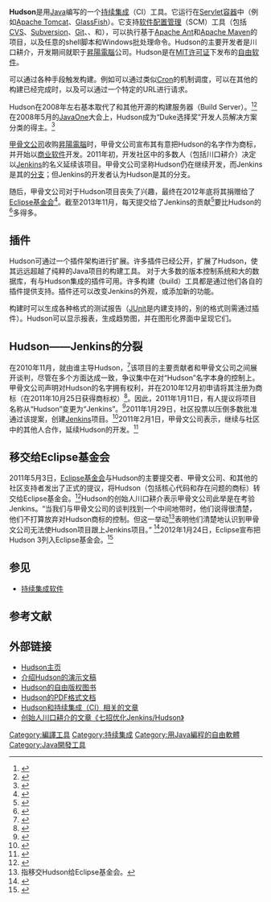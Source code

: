 {{NoteTA|G1=IT}}
{{Infobox software
| name                   = Hudson
| logo                   = 
| screenshot             = [[File:Hudson_Screenshot.png|250px]]
| caption                = 示例：Hudson在浏览器中运行
| developer              = 
| latest_release_version = 3.2.0
| latest_release_date    = {{Release date|2014|07|14}}
| latest_preview_version = 
| latest_preview_date    = 
| operating_system       = [[跨平台|跨平台]]
| programming_language   = [[Java|Java]]
| genre                  = [[持续集成|持续集成]]
| license                = [[MIT许可证|MIT许可证]]
| website                = {{URL|http://hudson-ci.org/}}
| AsOf                   = {{Release date|2014|01|17}}
}}

'''Hudson'''是用[[Java|Java]]编写的一个[[持续集成|持续集成]]（CI）工具。它运行在[[Servlet容器|Servlet容器]]中（例如[[Apache_Tomcat|Apache Tomcat]]、[[GlassFish|GlassFish]]）。它支持[[软件配置管理|软件配置管理]]（SCM）工具（包括[[CVS|CVS]]、[[Subversion|Subversion]]、[[Git|Git]]、{{tsl|en|Perforce}}、{{tsl|en|Clearcase}}和{{link-en|Rational Team Concert|Rational Team Concert|RTC}}），可以执行基于[[Apache_Ant|Apache Ant]]和[[Apache_Maven|Apache Maven]]的项目，以及任意的shell脚本和Windows批处理命令。Hudson的主要开发者是川口耕介，开发期间就职于[[昇陽電腦|昇陽電腦]]公司。Hudson是在[[MIT许可证|MIT许可证]]下发布的[[自由软件|自由软件]]。 

可以通过各种手段触发构建。例如可以通过类似[[Cron|Cron]]的机制调度，可以在其他的构建已经完成时，以及可以通过一个特定的URL进行请求。

Hudson在2008年左右基本取代了{{tsl|en|CruiseControl}}和其他开源的构建服务器（Build Server）。<ref name="dyer">{{cite web|url= http://blog.uncommons.org/2008/05/09/why-are-you-still-not-using-hudson/|title= Why are you still not using Hudson?|accessdate= 2008-05-21|author= Dan Dyer|archive-date= 2012-04-26|archive-url= https://www.webcitation.org/67CZmfLu6?url=http://blog.uncommons.org/2008/05/09/why-are-you-still-not-using-hudson/|dead-url= no}}</ref><ref name="stackoverflow">{{cite web |url= http://stackoverflow.com/questions/604385/what-is-the-difference-between-hudson-and-cruisecontrol-for-java-projects |title= What is the difference between Hudson and CruiseControl for Java projects? |accessdate= 2011-01-17 |work= Stack Overflow |archive-date= 2010-09-06 |archive-url= https://web.archive.org/web/20100906110859/http://stackoverflow.com/questions/604385/what-is-the-difference-between-hudson-and-cruisecontrol-for-java-projects |dead-url= no }}</ref>在2008年5月的[[JavaOne|JavaOne]]大会上，Hudson成为“Duke选择奖”开发人员解决方案分类的得主。<ref name="javaone">{{cite web |url= http://java.sun.com/javaone/sf/2008/articles/2008dukeschoiceawards.jsp |title= 2008 JavaOne Conference: Duke's Choice Awards Winners for 2008 |accessdate= 2008-05-21 |archive-date= 2012-04-26 |archive-url= https://www.webcitation.org/67CZpyTCk?url=http://java.sun.com/javaone/sf/2008/articles/2008dukeschoiceawards.jsp |dead-url= no }}</ref>

[[甲骨文公司|甲骨文公司]]收购[[昇陽電腦|昇陽電腦]]时，甲骨文公司宣布其有意把Hudson的名字作为商标，并开始以[[商业软件|商业软件]]开发。2011年初，开发社区中的多数人（包括川口耕介）决定以[[Jenkins_(软件)|Jenkins]]的名义延续该项目。甲骨文公司坚称Hudson仍在继续开发，而Jenkins是其的[[复刻_(软件工程)|分支]]；但Jenkins的开发者认为Hudson是其的分支。

随后，甲骨文公司对于Hudson项目丧失了兴趣，最终在2012年底将其捐赠给了[[Eclipse基金会|Eclipse基金会]]<ref>{{cite web|title=Hudson|url=http://projects.eclipse.org/projects/technology.hudson|publisher=Eclipse Foundation|accessdate=2014-07-26|archive-date=2014-07-27|archive-url=https://web.archive.org/web/20140727163717/http://projects.eclipse.org/projects/technology.hudson|dead-url=no}}</ref>。截至2013年11月，每天提交给了Jenkins的贡献<ref>{{cite web|title=Commits·jenkinsci/jenkins|url=https://github.com/jenkinsci/jenkins/commits/master|publisher=[[GitHub|GitHub]]|accessdate=2014-07-25|archive-date=2019-02-16|archive-url=https://web.archive.org/web/20190216144446/https://github.com/jenkinsci/jenkins/commits/master|dead-url=no}}</ref>要比Hudson的<ref>{{cite web|title=Hudson Core|url=http://git.eclipse.org/c/hudson/org.eclipse.hudson.core.git/log/|publisher=[[Eclipse基金会|Eclipse基金会]]|accessdate=2014-07-25|archive-date=2014-04-21|archive-url=https://web.archive.org/web/20140421162308/http://git.eclipse.org/c/hudson/org.eclipse.hudson.core.git/log|dead-url=no}}</ref>多得多。

== 插件 ==
Hudson可通过一个插件架构进行扩展。许多插件已经公开，扩展了Hudson，使其远远超越了纯粹的Java项目的构建工具。
对于大多数的版本控制系统和大的数据库，有与Hudson集成的插件可用。许多构建（build）工具都是通过他们各自的插件提供支持。插件还可以改变Jenkins的外观，或添加新的功能。

构建时可以生成各种格式的测试报告（[[JUnit|JUnit]]是内建支持的，别的格式则需通过插件）。Hudson可以显示报表，生成趋势图，并在图形化界面中呈现它们。

== Hudson——Jenkins的分裂 ==
在2010年11月，就由谁主导Hudson{{what}}，<ref name="hudson-driving">{{cite web|url= http://hudson-labs.org/content/whos-driving-thing|title= Who's driving this thing?|accessdate= 2011-01-31|archive-url= https://web.archive.org/web/20130312021525/http://jenkins-ci.org/content/whos-driving-thing|archive-date= 2013-03-12|dead-url= yes}}</ref>该项目的主要贡献者和甲骨文公司之间展开谈判，尽管在多个方面达成一致，争议集中在对“Hudson”名字本身的控制上。甲骨文公司声明对Hudson的名字拥有权利，并在2010年12月初申请将其注册为商标（在2011年10月25日获得商标权）<ref name="hudson-trademark-listing">{{cite web|url= http://www.trademarks411.com/marks/85193459-hudson|title= Hudson Trademark Listing on Trademarks411|accessdate= 2012-02-13|archive-date= 2014-12-06|archive-url= https://web.archive.org/web/20141206055330/http://www.trademarks411.com/marks/85193459-hudson|dead-url= no}}</ref>。因此，2011年1月11日，有人提议将项目名称从“Hudson”变更为“Jenkins”。<ref name="jenkins-rename">{{cite web|url= http://www.hudson-labs.org/content/hudsons-future|title= Hudson's future|accessdate= 2011-01-11|archive-url= https://web.archive.org/web/20110112133740/http://hudson-labs.org//content//hudsons-future|archive-date= 2011-01-12|dead-url= yes}}</ref>2011年1月29日，社区投票以压倒多数批准通过该提案，创建[[Jenkins_(软件)|Jenkins]]项目。<ref name="jenkins-vote">{{cite web|url= http://hudson.361315.n4.nabble.com/Rename-Vote-Results-tp3246526p3246526.html|title= Rename Vote Results|accessdate= 2011-01-29|archive-date= 2019-10-17|archive-url= https://web.archive.org/web/20191017093257/http://jenkins-ci.361315.n4.nabble.com/Rename-Vote-Results-td3246526.html|dead-url= no}}</ref>2011年2月1日，甲骨文公司表示，继续与社区中的其他人合作，延续Hudson的开发。<ref name="oracle-future-hudson">{{cite web|url= http://java.net/projects/hudson/lists/dev/archive/2011-02/message/0|title= The Future of Hudson|accessdate= 2011-02-02|deadurl= yes|archiveurl= https://web.archive.org/web/20110205085705/http://java.net/projects/hudson/lists/dev/archive/2011-02/message/0|archivedate= 2011-02-05}}</ref>

== 移交给Eclipse基金会 ==
2011年5月3日，[[Eclipse基金会|Eclipse基金会]]与Hudson的主要提交者、甲骨文公司、{{tsl|en|Sonatype}}和其他的社区支持者发出了正式的提议，将Hudson（包括核心代码和存在问题的商标）转交给Eclipse基金会。<ref name="eclipse-proposal">{{cite web|url=http://www.eclipse.org/proposals/technology.hudson|title=Eclipse Foundation proposal|accessdate=2011-05-03|archive-date=2011-05-09|archive-url=https://web.archive.org/web/20110509000308/http://www.eclipse.org/proposals/technology.hudson/|dead-url=no}}</ref>Hudson的创始人川口耕介表示甲骨文公司此举是在考验Jenkins。“当我们与甲骨文公司的谈判找到一个中间地带时，他们说得很清楚，他们不打算放弃对Hudson商标的控制。但这一举动<ref>指移交Hudson给Eclipse基金会。</ref>表明他们清楚地认识到甲骨文公司无法使Hudson项目跟上Jenkins项目。”
<ref>{{cite news
 | url=http://www.infoworld.com/d/application-development/oracle-hands-hudson-eclipse-jenkins-fork-seems-permanent-021?page=0,1
 | title=Oracle hands Hudson to Eclipse, but Jenkins fork seems permanent
 | work=InfoWorld
 | author=
 | date=2011-05-04
 | accessdate=2011-08-10
 | archive-date=2012-03-07
 | archive-url=https://web.archive.org/web/20120307045338/http://www.infoworld.com/d/application-development/oracle-hands-hudson-eclipse-jenkins-fork-seems-permanent-021?page=0,1
 | dead-url=no
 }}</ref>2012年1月24日，Eclipse宣布把Hudson 3列入Eclipse基金会。<ref>{{Cite web |url=http://www.h-online.com/open/news/item/Eclipse-Foundation-announces-Hudson-3-0-1790687.html |title=存档副本 |accessdate=2013-12-08 |archive-date=2013-12-08 |archive-url=https://web.archive.org/web/20131208004734/http://www.h-online.com/open/news/item/Eclipse-Foundation-announces-Hudson-3-0-1790687.html |dead-url=no }}</ref>

== 参见 ==
{{Portal|自由软件}}
*[[持续集成#软件|持续集成软件]]

== 参考文献 ==
{{Reflist}}

== 外部链接 ==
* [https://web.archive.org/web/20091120194706/http://hudson-ci.org/ Hudson主页]
* [http://www.methodsandtools.com/tools/tools.php?hudson 介绍Hudson的演示文稿]{{Wayback|url=http://www.methodsandtools.com/tools/tools.php?hudson |date=20140703180538 }}
* [http://www.eclipse.org/hudson/the-hudson-book/book-hudson.pdf Hudson的自由版权图书]{{Wayback|url=http://www.eclipse.org/hudson/the-hudson-book/book-hudson.pdf |date=20150824113205 }}
* [https://web.archive.org/web/20140719071209/http://hudson-ci.org/docs/index.html Hudson的PDF格式文档]
* [https://web.archive.org/web/20140711093451/http://adrian.org.ar/tag/hudson/ Hudson和持续集成（CI）相关的文章]
* [https://web.archive.org/web/20160304043539/http://di388e0fcqllf.cloudfront.net/whitepapers/7WaysToOptimizeJenkins.pdf?Hudsonwiki 创始人川口耕介的文章《七招优化Jenkins/Hudson》]

{{DEFAULTSORT:Hudson (软件)}}
[[Category:編譯工具|Category:編譯工具]]
[[Category:持续集成|Category:持续集成]]
[[Category:用Java編程的自由軟體|Category:用Java編程的自由軟體]]
[[Category:Java開發工具|Category:Java開發工具]]